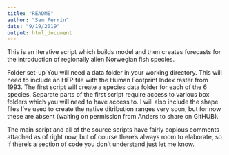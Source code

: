 ```yaml
---
title: "README"
author: "Sam Perrin"
date: "9/19/2019"
output: html_document
---
```


This is an iterative script which builds model and then creates forecasts for the introduction of regionally alien Norwegian fish species. 


Folder set-up
You will need a data folder in your working directory. This will need to include an HFP file with the Human Footprint Index raster from 1993. 
The first script will create a species data folder for each of the 6 species. Separate parts of the first script require access to
various box folders which you will need to have access to. I will also include the shape files I've used to create the native ditribution ranges very soon, but for now these are absent (waiting on permission from Anders to share on GitHUB).

The main script and all of the source scripts have fairly copious comments attached as of right now, but of course there's always room to elaborate,
so if there's a section of code you don't understand just let me know.